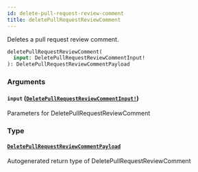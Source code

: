 ```yaml
---
id: delete-pull-request-review-comment
title: deletePullRequestReviewComment
---
```


Deletes a pull request review comment.

```graphql
deletePullRequestReviewComment(
  input: DeletePullRequestReviewCommentInput!
): DeletePullRequestReviewCommentPayload

```

### Arguments

#### `input` ([`DeletePullRequestReviewCommentInput!`](/docs/api/inputs/delete-pull-request-review-comment-input))

Parameters for DeletePullRequestReviewComment

### Type

#### [`DeletePullRequestReviewCommentPayload`](/docs/api/objects/delete-pull-request-review-comment-payload)

Autogenerated return type of DeletePullRequestReviewComment
